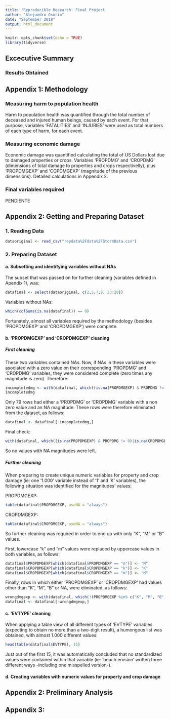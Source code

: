 ```yaml
---
title: 'Reproducible Research: Final Project'
author: "Alejandro Osorio"
date: "September 2018"
output: html_document
---
```


```r
knitr::opts_chunk$set(echo = TRUE)
library(tidyverse)
```

## Excecutive Summary

### Results Obtained

## Appendix 1: Methodology

### Measuring harm to population health

Harm to population health was quantified through the total number of deceased and injured human beings, caused by each event.  For that purpose, variables 'FATALITIES' and 'INJURIES' were used as total numbers of each type of harm, for each event.

### Measuring economic damage

Economic damage was quantified calculating the total of US Dollars lost due to damaged properties or crops.  Variables 'PROPDMG' and 'CROPDMG' (dimensions of total damage to properties and crops respectivelly), plus 'PROPDMGEXP' and 'COPDMGEXP' (magnitude of the previous dimensions).  Detailed calculations in Appendix 2.

### Final variables required

PENDIENTE

## Appendix 2: Getting and Preparing Dataset

### 1. Reading Data
```r
dataoriginal <- read_csv("repdata%2Fdata%2FStormData.csv")
```

### 2. Preparing Dataset

#### a. Subsetting and identifying variables without NAs

The subset that was passed on for further cleaning (variables defined in Apendix 1), was:
```r
datafinal <- select(dataoriginal, c(2,5,7,8, 23:28))
```

Variables without NAs:
```r
which(colSums(is.na(datafinal)) == 0)
```

Fortunately, almost all variables required by the methodology (besides 'PROPDMGEXP' and 'CROPDMGEXP') were complete.

#### b. 'PROPDMGEXP' and 'CROPDMGEXP' cleaning

##### First cleaning

These two variables contained NAs.  Now, if NAs in these variables were asociated with a zero value on their corresponding 'PROPDMG' and 'CROPDMG' variables, they were considered complete (zero times any magnitude is zero). Therefore: 

```r
incompletedmg <- with(datafinal, which((is.na(PROPDMGEXP) & PROPDMG != 0) | (is.na(CROPDMGEXP) & CROPDMG != 0))) 
incompletedmg
```

Only 79 rows had either a 'PROPDMG' or 'CROPDMG' variable with a non zero value and an NA magnitude.  These rows were therefore eliminated from the dataset, as follows:

```r
datafinal <- datafinal[-incompletedmg,]
```

Final check:
```r
with(datafinal, which((is.na(PROPDMGEXP) & PROPDMG != 0)|is.na(CROPDMGEXP) & CROPDMG != 0))
```

So no values with NA magnitudes were left.

##### Further cleaning

When preparing to create unique numeric variables for property and crop damage (ie: one '1.000' variable instead of '1' and 'K' variables), the following situation was identified for the magnitudes' values:

PROPDMGEXP:
```r
table(datafinal$PROPDMGEXP, useNA = "always")
```

CROPDMGEXP:
```r
table(datafinal$CROPDMGEXP, useNA = "always")
```

So further cleaning was required in order to end up with only "K", "M" or "B" values.

First, lowercase "k" and "m" values were replaced by uppercase values in both variables, as follows:
```r
datafinal$PROPDMGEXP[which(datafinal$PROPDMGEXP == "m")] <- "M"
datafinal$CROPDMGEXP[which(datafinal$CROPDMGEXP == "k")] <- "K"
datafinal$CROPDMGEXP[which(datafinal$CROPDMGEXP == "m")] <- "M"
```

Finally, rows in which either 'PROPDMGEXP' or 'CROPDMGEXP' had values other than "K", "M", "B" or NA, were eliminated, as follows:
```r
wrongdmgexp <- with(datafinal, which(!(PROPDMGEXP %in% c("K", "M", "B", NA)) | !(CROPDMGEXP %in% c("K", "M", "B", NA))))
datafinal <- datafinal[-wrongdmgexp,]
```

#### c. 'EVTYPE' cleaning

When applying a table view of all different types of 'EVTYPE' variables (expecting to obtain no more than a two-digit result), a humongous list was obtained, with almost 1.000 different values:
```r
head(table(datafinal$EVTYPE), 15)
```

Just out of the first 15, it was automatically concluded that no standardized values were contained within that variable (ie: 'beach erosion' written three different ways -including one misspelled version-).



#### d. Creating variables with numeric values for property and crop damage


## Appendix 2: Preliminary Analysis

## Appendix 3: 

